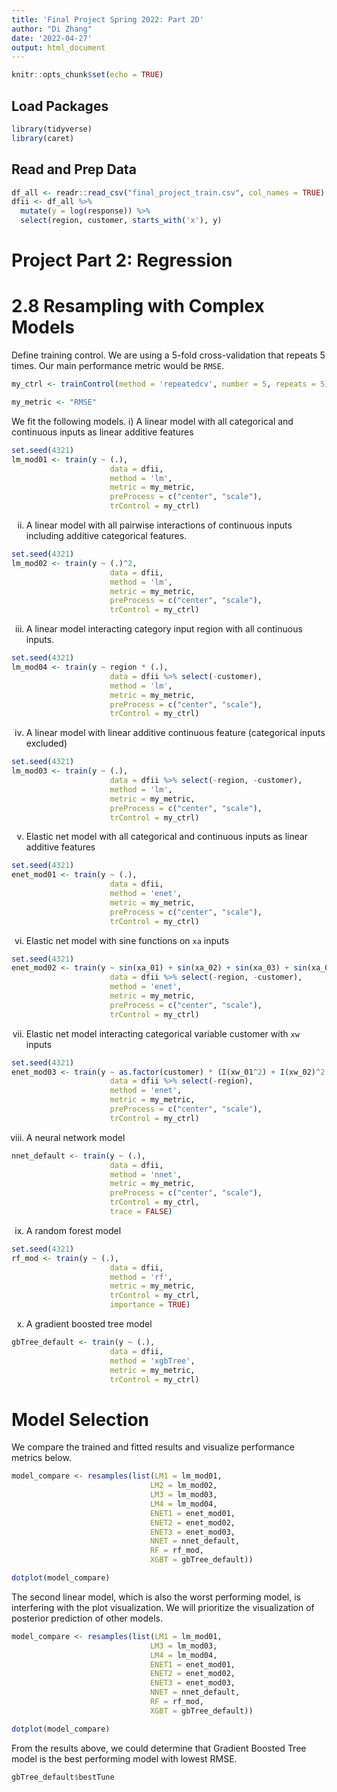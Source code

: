 ```yaml
---
title: 'Final Project Spring 2022: Part 2D'
author: "Di Zhang"
date: '2022-04-27'
output: html_document
---
```


```r
knitr::opts_chunk$set(echo = TRUE)
```

## Load Packages

```r
library(tidyverse)
library(caret)
```

## Read and Prep Data

```r
df_all <- readr::read_csv("final_project_train.csv", col_names = TRUE)
dfii <- df_all %>% 
  mutate(y = log(response)) %>% 
  select(region, customer, starts_with('x'), y)
```

# Project Part 2: Regression

# 2.8 Resampling with Complex Models

Define training control. We are using a 5-fold cross-validation that repeats 5 times. Our main performance metric would be `RMSE`.
```r
my_ctrl <- trainControl(method = 'repeatedcv', number = 5, repeats = 5)

my_metric <- "RMSE"
```

We fit the following models.
i) A linear model with all categorical and continuous inputs as linear additive features
```r
set.seed(4321)
lm_mod01 <- train(y ~ (.),
                      data = dfii,
                      method = 'lm',
                      metric = my_metric,
                      preProcess = c("center", "scale"),
                      trControl = my_ctrl)
```

ii) A linear model with all pairwise interactions of continuous inputs including additive categorical features.
```r
set.seed(4321)
lm_mod02 <- train(y ~ (.)^2,
                      data = dfii,
                      method = 'lm',
                      metric = my_metric,
                      preProcess = c("center", "scale"),
                      trControl = my_ctrl)
```

iii) A linear model interacting category input region with all continuous inputs.
```r
set.seed(4321)
lm_mod04 <- train(y ~ region * (.),
                      data = dfii %>% select(-customer),
                      method = 'lm',
                      metric = my_metric,
                      preProcess = c("center", "scale"),
                      trControl = my_ctrl)
```

iv) A linear model with linear additive continuous feature (categorical inputs excluded)
```r
set.seed(4321)
lm_mod03 <- train(y ~ (.),
                      data = dfii %>% select(-region, -customer),
                      method = 'lm',
                      metric = my_metric,
                      preProcess = c("center", "scale"),
                      trControl = my_ctrl)
```

v) Elastic net model with all categorical and continuous inputs as linear additive features
```r
set.seed(4321)
enet_mod01 <- train(y ~ (.),
                      data = dfii,
                      method = 'enet',
                      metric = my_metric,
                      preProcess = c("center", "scale"),
                      trControl = my_ctrl)
```

vi) Elastic net model with sine functions on `xa` inputs
```r
set.seed(4321)
enet_mod02 <- train(y ~ sin(xa_01) + sin(xa_02) + sin(xa_03) + sin(xa_04) + sin(xa_05) + sin(xa_06) + sin(xa_07) + sin(xa_08),
                      data = dfii %>% select(-region, -customer),
                      method = 'enet',
                      metric = my_metric,
                      preProcess = c("center", "scale"),
                      trControl = my_ctrl)
```

vii) Elastic net model interacting categorical variable customer with `xw` inputs
```r
set.seed(4321)
enet_mod03 <- train(y ~ as.factor(customer) * (I(xw_01^2) + I(xw_02)^2 + I(xw_03)^2),
                      data = dfii %>% select(-region),
                      method = 'enet',
                      metric = my_metric,
                      preProcess = c("center", "scale"),
                      trControl = my_ctrl)
```

viii) A neural network model
```r
nnet_default <- train(y ~ (.),
                      data = dfii,
                      method = 'nnet',
                      metric = my_metric,
                      preProcess = c("center", "scale"),
                      trControl = my_ctrl,
                      trace = FALSE)
```

ix) A random forest model
```r
set.seed(4321)
rf_mod <- train(y ~ (.),
                      data = dfii,
                      method = 'rf',
                      metric = my_metric,
                      trControl = my_ctrl,
                      importance = TRUE)
```

x) A gradient boosted tree model
```r
gbTree_default <- train(y ~ (.),
                      data = dfii,
                      method = 'xgbTree',
                      metric = my_metric,
                      trControl = my_ctrl)
```


# Model Selection
We compare the trained and fitted results and visualize performance metrics below.
```r
model_compare <- resamples(list(LM1 = lm_mod01,
                               LM2 = lm_mod02,
                               LM3 = lm_mod03,
                               LM4 = lm_mod04,
                               ENET1 = enet_mod01,
                               ENET2 = enet_mod02,
                               ENET3 = enet_mod03,
                               NNET = nnet_default,
                               RF = rf_mod,
                               XGBT = gbTree_default))

dotplot(model_compare)
```

The second linear model, which is also the worst performing model, is interfering with the plot visualization. We will prioritize the visualization of posterior prediction of other models.
```r
model_compare <- resamples(list(LM1 = lm_mod01,
                               LM3 = lm_mod03,
                               LM4 = lm_mod04,
                               ENET1 = enet_mod01,
                               ENET2 = enet_mod02,
                               ENET3 = enet_mod03,
                               NNET = nnet_default,
                               RF = rf_mod,
                               XGBT = gbTree_default))

dotplot(model_compare)
```
From the results above, we could determine that Gradient Boosted Tree model is the best performing model with lowest RMSE.


```r
gbTree_default$bestTune
```


